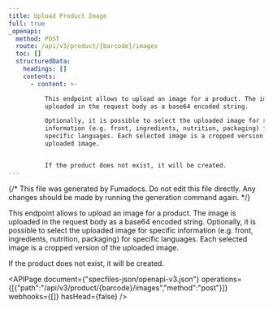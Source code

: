 ```yaml
---
title: Upload Product Image
full: true
_openapi:
  method: POST
  route: /api/v3/product/{barcode}/images
  toc: []
  structuredData:
    headings: []
    contents:
      - content: >-

          This endpoint allows to upload an image for a product. The image is
          uploaded in the request body as a base64 encoded string.

          Optionally, it is possible to select the uploaded image for specific
          information (e.g. front, ingredients, nutrition, packaging) for
          specific languages. Each selected image is a cropped version of the
          uploaded image.


          If the product does not exist, it will be created.
---
```


{/* This file was generated by Fumadocs. Do not edit this file directly. Any changes should be made by running the generation command again. */}


This endpoint allows to upload an image for a product. The image is uploaded in the request body as a base64 encoded string.
Optionally, it is possible to select the uploaded image for specific information (e.g. front, ingredients, nutrition, packaging) for specific languages. Each selected image is a cropped version of the uploaded image.

If the product does not exist, it will be created.

<APIPage document={"specfiles-json/openapi-v3.json"} operations={[{"path":"/api/v3/product/{barcode}/images","method":"post"}]} webhooks={[]} hasHead={false} />